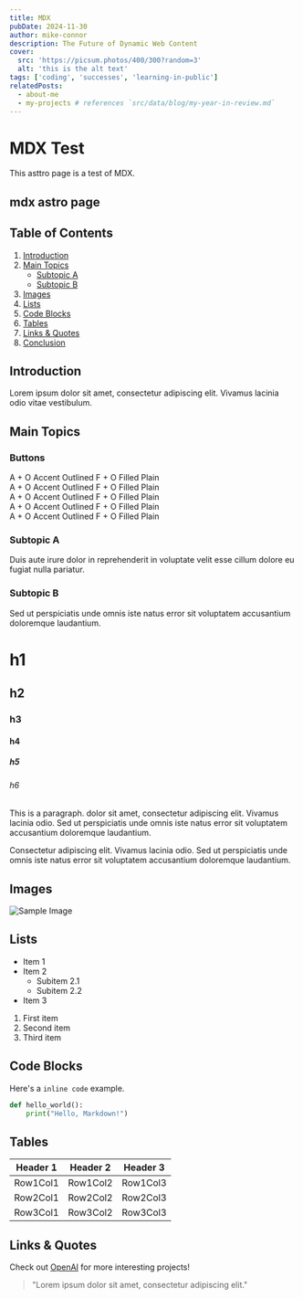 ```yaml
---
title: MDX
pubDate: 2024-11-30
author: mike-connor
description: The Future of Dynamic Web Content
cover:
  src: 'https://picsum.photos/400/300?random=3'
  alt: 'this is the alt text'
tags: ['coding', 'successes', 'learning-in-public']
relatedPosts:
  - about-me
  - my-projects # references `src/data/blog/my-year-in-review.md`
---
```


# MDX Test

This asttro page is a test of MDX.

## mdx astro page

## Table of Contents

1. [Introduction](#introduction)
2. [Main Topics](#main-topics)
   - [Subtopic A](#subtopic-a)
   - [Subtopic B](#subtopic-b)
3. [Images](#images)
4. [Lists](#lists)
5. [Code Blocks](#code-blocks)
6. [Tables](#tables)
7. [Links & Quotes](#links--quotes)
8. [Conclusion](#conclusion)

## Introduction

Lorem ipsum dolor sit amet, consectetur adipiscing elit. Vivamus lacinia odio
vitae vestibulum.

## Main Topics

### Buttons

<div class="wa-stack">
  <div class="wa-gap-2xs">
    <wa-button appearance="accent outlined" variant="neutral">
      A + O
    </wa-button>
    <wa-button appearance="accent" variant="neutral">
      Accent
    </wa-button>
    <wa-button appearance="outlined" variant="neutral">
      Outlined
    </wa-button>
    <wa-button appearance="filled outlined" variant="neutral">
      F + O
    </wa-button>
    <wa-button appearance="filled" variant="neutral">
      Filled
    </wa-button>
    <wa-button appearance="plain" variant="neutral">
      Plain
    </wa-button>
  </div>
  <div class="wa-gap-2xs">
    <wa-button appearance="accent outlined" variant="brand">
      A + O
    </wa-button>
    <wa-button appearance="accent" variant="brand">
      Accent
    </wa-button>
    <wa-button appearance="outlined" variant="brand">
      Outlined
    </wa-button>
    <wa-button appearance="filled outlined" variant="brand">
      F + O
    </wa-button>
    <wa-button appearance="filled" variant="brand">
      Filled
    </wa-button>
    <wa-button appearance="plain" variant="brand">
      Plain
    </wa-button>
  </div>
  <div class="wa-gap-2xs">
    <wa-button appearance="accent outlined" variant="success">
      A + O
    </wa-button>
    <wa-button appearance="accent" variant="success">
      Accent
    </wa-button>
    <wa-button appearance="outlined" variant="success">
      Outlined
    </wa-button>
    <wa-button appearance="filled outlined" variant="success">
      F + O
    </wa-button>
    <wa-button appearance="filled" variant="success">
      Filled
    </wa-button>
    <wa-button appearance="plain" variant="success">
      Plain
    </wa-button>
  </div>
  <div class="wa-gap-2xs">
    <wa-button appearance="accent outlined" variant="warning">
      A + O
    </wa-button>
    <wa-button appearance="accent" variant="warning">
      Accent
    </wa-button>
    <wa-button appearance="outlined" variant="warning">
      Outlined
    </wa-button>
    <wa-button appearance="filled outlined" variant="warning">
      F + O
    </wa-button>
    <wa-button appearance="filled" variant="warning">
      Filled
    </wa-button>
    <wa-button appearance="plain" variant="warning">
      Plain
    </wa-button>
  </div>
  <div class="wa-gap-2xs">
    <wa-button appearance="accent outlined" variant="danger">
      A + O
    </wa-button>
    <wa-button appearance="accent" variant="danger">
      Accent
    </wa-button>
    <wa-button appearance="outlined" variant="danger">
      Outlined
    </wa-button>
    <wa-button appearance="filled outlined" variant="danger">
      F + O
    </wa-button>
    <wa-button appearance="filled" variant="danger">
      Filled
    </wa-button>
    <wa-button appearance="plain" variant="danger">
      Plain
    </wa-button>
  </div>
</div>

### Subtopic A

Duis aute irure dolor in reprehenderit in voluptate velit esse cillum dolore eu
fugiat nulla pariatur.

### Subtopic B

Sed ut perspiciatis unde omnis iste natus error sit voluptatem accusantium
doloremque laudantium.

# h1

## h2

### h3

#### h4

##### h5

###### h6

This is a paragraph. dolor sit amet, consectetur adipiscing elit. Vivamus lacinia odio. Sed ut perspiciatis unde omnis iste natus error sit voluptatem accusantium
doloremque laudantium.

Consectetur adipiscing elit. Vivamus lacinia odio. Sed ut perspiciatis unde omnis iste natus error sit voluptatem accusantium
doloremque laudantium.

## Images

![Sample Image](https://picsum.photos/600/400?random=2)

## Lists

- Item 1
- Item 2
  - Subitem 2.1
  - Subitem 2.2
- Item 3

1. First item
2. Second item
3. Third item

## Code Blocks

Here's a `inline code` example.

```python
def hello_world():
    print("Hello, Markdown!")
```

## Tables

| Header 1 | Header 2 | Header 3 |
| -------- | -------- | -------- |
| Row1Col1 | Row1Col2 | Row1Col3 |
| Row2Col1 | Row2Col2 | Row2Col3 |
| Row3Col1 | Row3Col2 | Row3Col3 |

## Links & Quotes

Check out [OpenAI](https://www.openai.com/) for more interesting projects!

> "Lorem ipsum dolor sit amet, consectetur adipiscing elit."
